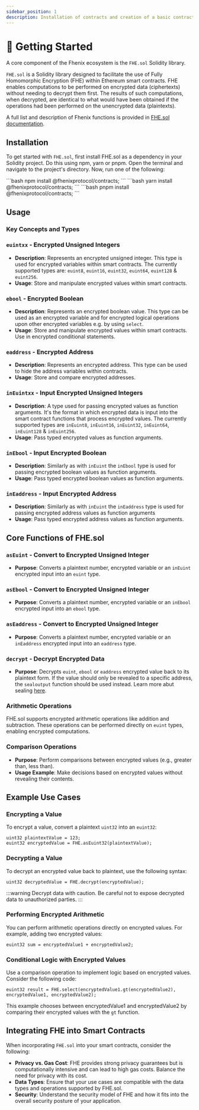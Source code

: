 ```yaml
---
sidebar_position: 1
description: Installation of contracts and creation of a basic contract
---
```



# 🐤 Getting Started

A core component of the Fhenix ecosystem is the `FHE.sol` Solidity library.

`FHE.sol` is a Solidity library designed to facilitate the use of Fully Homomorphic Encryption (FHE) within Ethereum smart contracts. FHE enables computations to be performed on encrypted data (ciphertexts) without needing to decrypt them first. The results of such computations, when decrypted, are identical to what would have been obtained if the operations had been performed on the unencrypted data (plaintexts).

A full list and description of Fhenix functions is provided in [FHE.sol documentation](../Solidity%20API/FHE.md).

## Installation

To get started with `FHE.sol`, first install FHE.sol as a dependency in your Solidity project. Do this using npm, yarn or pnpm. Open the terminal and navigate to the project's directory. Now, run one of the following:

<Tabs>
<TabItem value="npm" label="npm">
```bash
npm install @fhenixprotocol/contracts;
```
</TabItem>
<TabItem value="yarn" label="yarn">
```bash
yarn install @fhenixprotocol/contracts;
```
</TabItem>
<TabItem value="pnpm" label="pnpm">
```bash
pnpm install @fhenixprotocol/contracts;
```
</TabItem>
</Tabs>

## Usage

### Key Concepts and Types

### `euintxx` - Encrypted Unsigned Integers
- **Description**: Represents an encrypted unsigned integer. This type is used for encrypted variables within smart contracts.
The currently supported types are: `euint8`, `euint16`, `euint32`, `euint64`, `euint128` & `euint256`.
- **Usage**: Store and manipulate encrypted values within smart contracts.
### `ebool` - Encrypted Boolean
- **Description**: Represents an encrypted boolean value. This type can be used as an encrypted variable and for encrypted logical
operations upon other encrypted variables e.g. by using `select`.
- **Usage**: Store and manipulate encrypted values within smart contracts. Use in encrypted conditional statements.
### `eaddress` - Encrypted Address
- **Description**: Represents an encrypted address. This type can be used to hide the address variables within contracts.
- **Usage**: Store and compare encrypted addresses.

### `inEuintxx` - Input Encrypted Unsigned Integers
- **Description**: A type used for passing encrypted values as function arguments. It's the format in which encrypted data is input into the smart contract functions that process encrypted values.
The currently supported types are `inEuint8`, `inEuint16`, `inEuint32`, `inEuint64`, `inEuint128` & `inEuint256`.
- **Usage**: Pass typed encrypted values as function arguments.

### `inEbool` - Input Encrypted Boolean
- **Description**: Similarly as with `inEuint` the `inEbool` type is used for passing encrypted boolean values as function arguments.
- **Usage**: Pass typed encrypted boolean values as function arguments.

### `inEaddress` - Input Encrypted Address
- **Description**: Similarly as with `inEuint` the `inEaddress` type is used for passing encrypted address values as function arguments
- **Usage**: Pass typed encrypted address values as function arguments.

## Core Functions of FHE.sol

### `asEuint` - Convert to Encrypted Unsigned Integer
- **Purpose**: Converts a plaintext number, encrypted variable or an `inEuint` encrypted input into an `euint` type.
### `asEbool` - Convert to Encrypted Unsigned Integer
- **Purpose**: Converts a plaintext number, encrypted variable or an `inEbool` encrypted input into an `ebool` type.
### `asEaddress` - Convert to Encrypted Unsigned Integer
- **Purpose**: Converts a plaintext number, encrypted variable or an `inEaddress` encrypted input into an `eaddress` type.

### `decrypt` - Decrypt Encrypted Data
- **Purpose**: Decrypts `euint`, `ebool` or `eaddress` encrypted value back to its plaintext form. If the value should only be revealed to a specific address, the `sealoutput` function should be used instead. Learn more abut sealing [here](../Returning-Data).

### Arithmetic Operations
FHE.sol supports encrypted arithmetic operations like addition and subtraction. These operations can be performed directly on `euint` types, enabling encrypted computations.

### Comparison Operations
- **Purpose**: Perform comparisons between encrypted values (e.g., greater than, less than).
- **Usage Example**: Make decisions based on encrypted values without revealing their contents.

## Example Use Cases

### Encrypting a Value
To encrypt a value, convert a plaintext `uint32` into an `euint32`:

```solidity
uint32 plaintextValue = 123;
euint32 encryptedValue = FHE.asEuint32(plaintextValue);
```

### Decrypting a Value
To decrypt an encrypted value back to plaintext, use the following syntax:

```solidity
uint32 decryptedValue = FHE.decrypt(encryptedValue);
```

:::warning
Decrypt data with caution. Be careful not to expose decrypted data to unauthorized parties.
:::

### Performing Encrypted Arithmetic
You can perform arithmetic operations directly on encrypted values. For example, adding two encrypted values:

```solidity
euint32 sum = encryptedValue1 + encryptedValue2;
```

### Conditional Logic with Encrypted Values

Use a comparison operation to implement logic based on encrypted values. Consider the following code:

```solidity
euint32 result = FHE.select(encryptedValue1.gt(encryptedValue2), encryptedValue1, encryptedValue2);
```

This example chooses between encryptedValue1 and encryptedValue2 by comparing their encrypted values with the `gt` function.

## Integrating FHE into Smart Contracts

When incorporating `FHE.sol` into your smart contracts, consider the following:

- **Privacy vs. Gas Cost**: FHE provides strong privacy guarantees but is computationally intensive and can lead to high gas costs. Balance the need for privacy with its cost.
- **Data Types**: Ensure that your use cases are compatible with the data types and operations supported by FHE.sol.
- **Security**: Understand the security model of FHE and how it fits into the overall security posture of your application.
